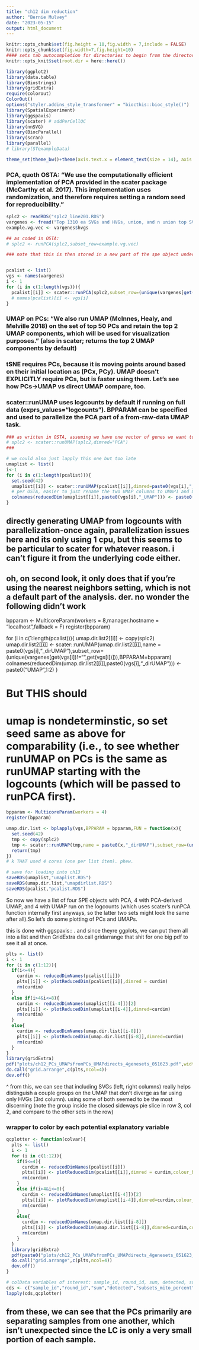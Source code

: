 ```yaml
---
title: "ch12 dim reduction"
author: "Bernie Mulvey"
date: "2023-05-15"
output: html_document
---
```


```r
knitr::opts_chunk$set(fig.height = 10,fig.width = 7,include = FALSE)
knitr::opts_chunk$set(fig.width=7,fig.height=10)
#### sets tab autocompletion for directories to begin from the directory containing the .Rproj session, instead of the script's directory if different
knitr::opts_knit$set(root.dir = here::here())

library(ggplot2)
library(data.table)
library(Biostrings)
library(gridExtra)
require(colorout)
ColorOut()
options("styler.addins_style_transformer" = "biocthis::bioc_style()")
library(SpatialExperiment)
library(ggspavis)
library(scater) # addPerCellQC
library(nnSVG)
library(BiocParallel)
library(scran)
library(parallel)
# library(STexampleData)

theme_set(theme_bw()+theme(axis.text.x = element_text(size = 14), axis.title.x = element_text(size = 16), axis.text.y = element_text(size = 14), axis.title.y = element_text(size =16), plot.title = element_text(size = 20,hjust=0.5), strip.text = element_text(size=18), legend.text = element_text(size=10), legend.title = element_text(size=11,hjust=0.5)))
```


### PCA, quoth OSTA: "We use the computationally efficient implementation of PCA provided in the scater package (McCarthy et al. 2017). This implementation uses randomization, and therefore requires setting a random seed for reproducibility."

```r
splc2 <- readRDS("splc2_line201.RDS")
vargenes <- fread("Top 1310 ea SVGs and HVGs, union, and n union top SVGs.txt")
example.vg.vec <- vargenes$hvgs

## as coded in OSTA:
# splc2 <- runPCA(splc2,subset_row=example.vg.vec)

### note that this is then stored in a new part of the spe object under reducedDim(splc2,"PCA"). our UMAP will also go here, akin to the "counts" and "logcounts" entries in spe -> assays.


pcalist <- list()
vgs <- names(vargenes)
i <- 1
for (i in c(1:length(vgs))){
  pcalist[[i]] <- scater::runPCA(splc2,subset_row=(unique(vargenes[get(vgs[i])!="",get(vgs[i])])),name=paste0(vgs[i],"_PCA"))
  # names(pcalist)[i] <- vgs[i]
}
```

### UMAP on PCs: "We also run UMAP (McInnes, Healy, and Melville 2018) on the set of top 50 PCs and retain the top 2 UMAP components, which will be used for visualization purposes." (also in scater; returns the top 2 UMAP components by default)

### tSNE requires PCs, because it is moving points around based on their initial location as (PCx, PCy). UMAP doesn't EXPLICITLY require PCs, but is faster using them. Let's see how PCs->UMAP vs direct UMAP compare, too.


### scater::runUMAP uses logcounts by default if running on full data (exprs_values="logcounts"). BPPARAM can be specified and used to parallelize the PCA part of a from-raw-data UMAP task.

```r
### as written in OSTA, assuming we have one vector of genes we want to look at
# splc2 <- scater::runUMAP(splc2,dimred="PCA")
### 

# we could also just lapply this one but too late
umaplist <- list()
i<-1
for (i in c(1:length(pcalist))){
  set.seed(42)
  umaplist[[i]] <- scater::runUMAP(pcalist[[i]],dimred=paste0(vgs[i],"_PCA"),name = paste0(vgs[i],"_UMAP"))
  # per OSTA, easier to just rename the two UMAP columns to UMAP1 and UMAP2 for downstream plotting
  colnames(reducedDim(umaplist[[i]],paste0(vgs[i],"_UMAP"))) <- paste0("UMAP",1:2)
}
```


## directly generating UMAP from logcounts with parallelization-once again, parallelization issues here and its only using 1 cpu, but this seems to be particular to scater for whatever reason. i can't figure it from the underlying code either.

## oh, on second look, it only does that if you're using the nearest neighbors setting, which is not a default part of the analysis. der. no wonder the following didn't work

bpparam <- MulticoreParam(workers = 8,manager.hostname = "localhost",fallback = F)
register(bpparam)

for (i in c(1:length(pcalist))){
   umap.dir.list2[[i]] <- copy(splc2)
   umap.dir.list2[[i]] <- scater::runUMAP(umap.dir.list2[[i]],name = paste0(vgs[i],"_dirUMAP"),subset_row=(unique(vargenes[get(vgs[i])!="",get(vgs[i])])),BPPARAM=bpparam)
   colnames(reducedDim(umap.dir.list2[[i]],paste0(vgs[i],"_dirUMAP"))) <- paste0("UMAP",1:2)
}

# But THIS should
# umap is nondeterminstic, so set seed same as above for comparability (i.e., to see whether runUMAP on PCs is the same as runUMAP starting with the logcounts (which will be passed to runPCA first).
```r
bpparam <- MulticoreParam(workers = 4)
register(bpparam)

umap.dir.list <- bplapply(vgs,BPPARAM = bpparam,FUN = function(x){
  set.seed(42)
  tmp <- copy(splc2)
  tmp <- scater::runUMAP(tmp,name = paste0(x,"_dirUMAP"),subset_row=(unique(vargenes[get(x)!="",get(x)])))
  return(tmp)
})
# k THAT used 4 cores (one per list item). phew.

# save for loading into ch13
saveRDS(umaplist,"umaplist.RDS")
saveRDS(umap.dir.list,"umapdirlist.RDS")
saveRDS(pcalist,"pcalist.RDS")
```


So now we have a list of four SPE objects with PCA, 4 with PCA-derived UMAP, and 4 with UMAP run on the logcounts (which uses scater's runPCA function internally first anyways, so the latter two sets might look the same after all).So let's do some plotting of PCs and UMAPs.

this is done with ggspavis:: . and since theyre ggplots, we can put them all into a list and then GridExtra do.call gridarrange that shit for one big pdf to see it all at once.
```r
plts <- list()
i <- 1
for (i in c(1:12)){
  if(i<=4){
    curdim <- reducedDimNames(pcalist[[i]])
    plts[[i]] <- plotReducedDim(pcalist[[i]],dimred = curdim)
    rm(curdim)
  }
  else if(i>4&i<=8){
    curdim <- reducedDimNames(umaplist[[i-4]])[2]
    plts[[i]] <- plotReducedDim(umaplist[[i-4]],dimred=curdim)
    rm(curdim)
  }
  else{
    curdim <- reducedDimNames(umap.dir.list[[i-8]])
    plts[[i]] <- plotReducedDim(umap.dir.list[[i-8]],dimred=curdim)
    rm(curdim)
  }
}
library(gridExtra)
pdf("plots/ch12_PCs_UMAPsfromPCs_UMAPdirects_4genesets_051623.pdf",width=17,height=14)
do.call("grid.arrange",c(plts,ncol=4))
dev.off()
```

^ from this, we can see that including SVGs (left, right columns) really helps distinguish a couple groups on the UMAP that don't diverge as far using only HVGs (3rd column). using some of both seemed to be the most discerning (note the group inside the closed sideways pie slice in row 3, col 2, and compare to the other sets in the row)

### wrapper to color by each potential explanatory variable
```r
qcplotter <- function(colvar){
  plts <- list()
  i <- 1
  for (i in c(1:12)){
    if(i<=4){
      curdim <- reducedDimNames(pcalist[[i]])
      plts[[i]] <- plotReducedDim(pcalist[[i]],dimred = curdim,colour_by = colvar)
      rm(curdim)
    }
    else if(i>4&i<=8){
      curdim <- reducedDimNames(umaplist[[i-4]])[2]
      plts[[i]] <- plotReducedDim(umaplist[[i-4]],dimred=curdim,colour_by = colvar)
      rm(curdim)
    }
    else{
      curdim <- reducedDimNames(umap.dir.list[[i-8]])
      plts[[i]] <- plotReducedDim(umap.dir.list[[i-8]],dimred=curdim,colour_by = colvar)
      rm(curdim)
    }
  }
  library(gridExtra)
  pdf(paste0("plots/ch12_PCs_UMAPsfromPCs_UMAPdirects_4genesets_051623_colby_",colvar,".pdf"),width=17,height=14)
  do.call("grid.arrange",c(plts,ncol=4))
  dev.off()
}

# colData variables of interest: sample_id, round_id, sum, detected, subsets_mito_percent, cell_count, dtct1750, dtct200
cds <- c("sample_id","round_id","sum","detected","subsets_mito_percent","cell_count","dtct1750","dtct200")
lapply(cds,qcplotter)
```

## from these, we can see that the PCs primarily are separating samples from one another, which isn't unexpected since the LC is only a very small portion of each sample.